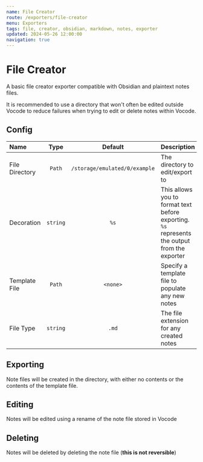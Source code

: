 ```yaml
---
name: File Creator
route: /exporters/file-creator
menu: Exporters
tags: file, creator, obsidian, markdown, notes, exporter
updated: 2024-05-26 12:00:00
navigation: true
---
```



# File Creator

A basic file creator exporter compatible with Obsidian and plaintext notes files. 

<Hint type="info" variant="outer">
  It is recommended to use a directory that won't often be edited outside Vocode to reduce failures when trying to edit or delete notes within Vocode.
</Hint>

## Config

| Name       |   Type    | Default | Description                                |
| :--------- | :-------: | :-----: | :----------------------------------------- |
| File Directory | `Path` | `/storage/emulated/0/example` | The directory to edit/export to |
| Decoration | `string` | `%s` | This allows you to format text before exporting. `%s` represents the output from the exporter |
| Template File | `Path` | `<none>` | Specify a template file to populate any new notes |
| File Type | `string` | `.md` | The file extension for any created notes |

## Exporting

Note files will be created in the directory, with either no contents or the contents of the template file.

## Editing

Notes will be edited using a rename of the note file stored in Vocode

## Deleting

Notes will be deleted by deleting the note file (**this is not reversible**)
